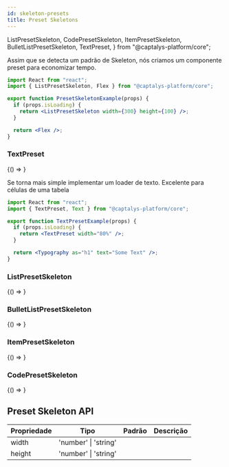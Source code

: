 ```yaml
---
id: skeleton-presets
title: Preset Skeletons
---
```


  ListPresetSkeleton,
  CodePresetSkeleton,
  ItemPresetSkeleton,
  BulletListPresetSkeleton,
  TextPreset,
} from "@captalys-platform/core";

Assim que se detecta um padrão de Skeleton, nós criamos um componente preset para economizar tempo.

```jsx
import React from "react";
import { ListPresetSkeleton, Flex } from "@captalys-platform/core";

export function PresetSkeletonExample(props) {
  if (props.isLoading) {
    return <ListPresetSkeleton width={300} height={100} />;
  }

  return <Flex />;
}
```

### TextPreset

<BrowserOnly>{() => <TextPreset width="80%" />}</BrowserOnly>

Se torna mais simple implementar um loader de texto. Excelente para células de uma tabela

```jsx
import React from "react";
import { TextPreset, Text } from "@captalys-platform/core";

export function TextPresetExample(props) {
  if (props.isLoading) {
    return <TextPreset width="80%" />;
  }

  return <Typography as="h1" text="Some Text" />;
}
```

### ListPresetSkeleton

<BrowserOnly>{() => <ListPresetSkeleton />}</BrowserOnly>

### BulletListPresetSkeleton

<BrowserOnly>{() => <BulletListPresetSkeleton />}</BrowserOnly>

### ItemPresetSkeleton

<BrowserOnly>{() => <ItemPresetSkeleton />}</BrowserOnly>

### CodePresetSkeleton

<BrowserOnly>{() => <CodePresetSkeleton />}</BrowserOnly>

## Preset Skeleton API

| Propriedade | Tipo                 | Padrão | Descrição |
| ----------- | -------------------- | ------ | --------- |
| width       | 'number' \| 'string' |        |           |
| height      | 'number' \| 'string' |        |           |
